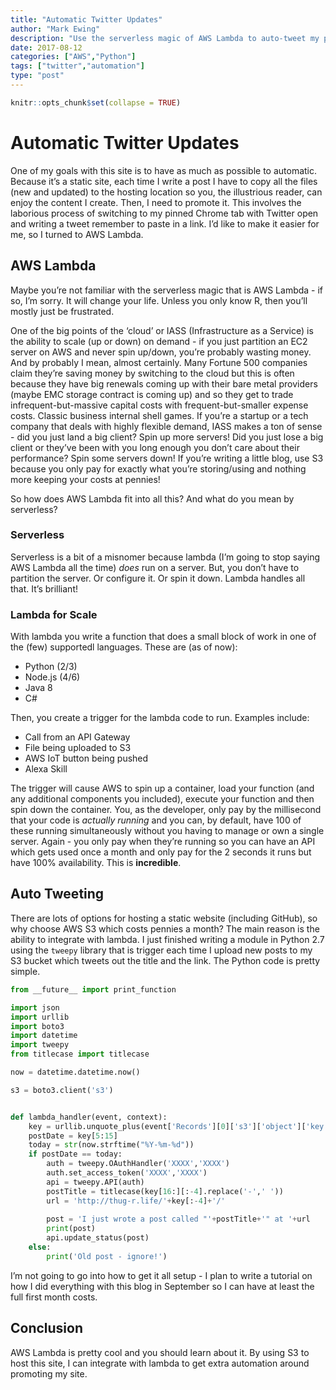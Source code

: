 ```yaml
---
title: "Automatic Twitter Updates"
author: "Mark Ewing"
description: "Use the serverless magic of AWS Lambda to auto-tweet my posts"
date: 2017-08-12
categories: ["AWS","Python"]
tags: ["twitter","automation"]
type: "post"
---
```


```r
knitr::opts_chunk$set(collapse = TRUE)
```

# Automatic Twitter Updates

One of my goals with this site is to have as much as possible to automatic.  Because it's a static site, each time I write a post I have to copy all the files (new and updated) to the hosting location so you, the illustrious reader, can enjoy the content I create.  Then, I need to promote it. This involves the laborious process of switching to my pinned Chrome tab with Twitter open and writing a tweet remember to paste in a link.  I'd like to make it easier for me, so I turned to AWS Lambda.

## AWS Lambda

Maybe you're not familiar with the serverless magic that is AWS Lambda - if so, I'm sorry.  It will change your life.  Unless you only know R, then you'll mostly just be frustrated.

One of the big points of the 'cloud' or IASS (Infrastructure as a Service) is the ability to scale (up or down) on demand - if you just partition an EC2 server on AWS and never spin up/down, you're probably wasting money.  And by probably I mean, almost certainly.  Many Fortune 500 companies claim they're saving money by switching to the cloud but this is often because they have big renewals coming up with their bare metal providers (maybe EMC storage contract is coming up) and so they get to trade infrequent-but-massive capital costs with frequent-but-smaller expense costs. Classic business internal shell games.  If you're a startup or a tech company that deals with highly flexible demand, IASS makes a ton of sense - did you just land a big client? Spin up more servers! Did you just lose a big client or they've been with you long enough you don't care about their performance? Spin some servers down!  If you're writing a little blog, use S3 because you only pay for exactly what you're storing/using and nothing more keeping your costs at pennies!

So how does AWS Lambda fit into all this? And what do you mean by serverless?

### Serverless

Serverless is a bit of a misnomer because lambda (I'm going to stop saying AWS Lambda all the time) *does* run on a server.  But, you don't have to partition the server. Or configure it. Or spin it down.  Lambda handles all that.  It's brilliant!

### Lambda for Scale

With lambda you write a function that does a small block of work in one of the (few) supportedl languages.  These are (as of now):

* Python (2/3)
* Node.js (4/6)
* Java 8
* C#

Then, you create a trigger for the lambda code to run.  Examples include:

* Call from an API Gateway
* File being uploaded to S3
* AWS IoT button being pushed
* Alexa Skill

The trigger will cause AWS to spin up a container, load your function (and any additional components you included), execute your function and then spin down the container.  You, as the developer, only pay by the millisecond that your code is *actually running* and you can, by default, have 100 of these running simultaneously without you having to manage or own a single server.  Again - you only pay when they're running so you can have an API which gets used once a month and only pay for the 2 seconds it runs but have 100% availability.  This is **incredible**.

## Auto Tweeting

There are lots of options for hosting a static website (including GitHub), so why choose AWS S3 which costs pennies a month?  The main reason is the ability to integrate with lambda.  I just finished writing a module in Python 2.7 using the `tweepy` library that is trigger each time I upload new posts to my S3 bucket which tweets out the title and the link.  The Python code is pretty simple.

```python
from __future__ import print_function

import json
import urllib
import boto3
import datetime
import tweepy
from titlecase import titlecase

now = datetime.datetime.now()

s3 = boto3.client('s3')


def lambda_handler(event, context):
    key = urllib.unquote_plus(event['Records'][0]['s3']['object']['key'].encode('utf8'))
    postDate = key[5:15]
    today = str(now.strftime("%Y-%m-%d"))
    if postDate == today:
        auth = tweepy.OAuthHandler('XXXX','XXXX')
        auth.set_access_token('XXXX','XXXX')
        api = tweepy.API(auth)
        postTitle = titlecase(key[16:][:-4].replace('-',' '))
        url = 'http://thug-r.life/'+key[:-4]+'/'
        
        post = 'I just wrote a post called "'+postTitle+'" at '+url
        print(post)
        api.update_status(post)
    else:
        print('Old post - ignore!')
```

I'm not going to go into how to get it all setup - I plan to write a tutorial on how I did everything with this blog in September so I can have at least the full first month costs.

## Conclusion

AWS Lambda is pretty cool and you should learn about it. By using S3 to host this site, I can integrate with lambda to get extra automation around promoting my site.